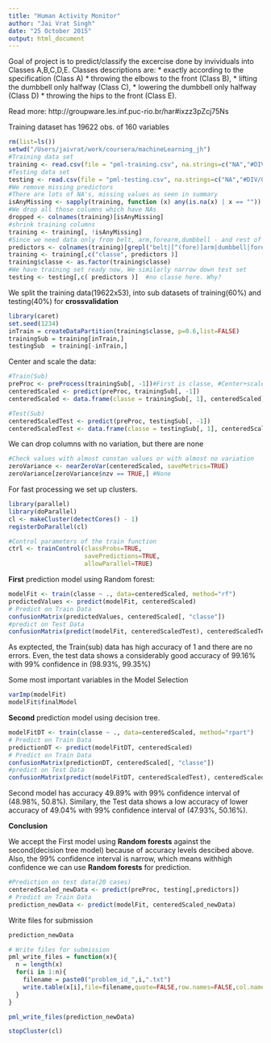 ```yaml
---
title: "Human Activity Monitor"
author: "Jai Vrat Singh"
date: "25 October 2015"
output: html_document
---
```


Goal of project is to predict/classify the excercise done by invividuals into Classes A,B,C,D,E. 
Classes descriptions are:
* exactly according to the specification (Class A)
* throwing the elbows to the front (Class B), 
* lifting the dumbbell only halfway (Class C), 
* lowering the dumbbell only halfway (Class D) 
* throwing the hips to the front (Class E).

Read more: http://groupware.les.inf.puc-rio.br/har#ixzz3pZcj75Ns

Training dataset has 19622 obs. of  160 variables

```r
rm(list=ls())
setwd("/Users/jaivrat/work/coursera/machineLearning_jh")
#Training data set
training <- read.csv(file = "pml-training.csv", na.strings=c("NA","#DIV/0!", ""), header = TRUE)
#Testing data set
testing <- read.csv(file = "pml-testing.csv", na.strings=c("NA","#DIV/0!", ""), header = TRUE)
#We remove missing predictors
#There are lots of NA's, missing values as seen in summary
isAnyMissing <- sapply(training, function (x) any(is.na(x) | x == ""))
#We drop all those columns which have NAs
dropped <- colnames(training)[isAnyMissing]
#shrink training columns
training <- training[, !isAnyMissing]
#Since we need data only from belt, arm,forearm,dumbbell - and rest of the predictors not required
predictors <- colnames(training)[grepl("belt|[^(fore)]arm|dumbbell|forearm", colnames(training))]
training <- training[,c("classe", predictors )]
training$classe <- as.factor(training$classe)
#We have training set ready now, We similarly narrow down test set
testing <- testing[,c( predictors )]  #no classe here. Why?
```

We split the training data(19622x53), into sub datasets of training(60%) and testing(40%) for **crossvalidation**

```r
library(caret)
set.seed(1234)
inTrain = createDataPartition(training$classe, p=0.6,list=FALSE)
trainingSub = training[inTrain,]
testingSub  = training[-inTrain,]
```

Center and scale the data:
```r
#Train(Sub)
preProc <- preProcess(trainingSub[, -1])#First is classe, #Center+scale training data
centeredScaled <- predict(preProc, trainingSub[, -1])
centeredScaled <- data.frame(classe = trainingSub[, 1], centeredScaled)

#Test(Sub)
centeredScaledTest <- predict(preProc, testingSub[, -1])
centeredScaledTest <- data.frame(classe = testingSub[, 1], centeredScaledTest)
```

We can drop columns with no variation, but there are none
```r
#Check values with almost constan values or with almost no variation
zeroVariance <- nearZeroVar(centeredScaled, saveMetrics=TRUE)
zeroVariance[zeroVariance$nzv == TRUE,] #None
```

For fast processing we set up clusters.
```r
library(parallel)
library(doParallel)
cl <- makeCluster(detectCores() - 1)
registerDoParallel(cl)

#Control parameters of the train function
ctrl <- trainControl(classProbs=TRUE,
                     savePredictions=TRUE,
                     allowParallel=TRUE)

```


**First** prediction model using Random forest:

```r
modelFit <- train(classe ~ ., data=centeredScaled, method="rf")
predictedValues <- predict(modelFit, centeredScaled)
# Predict on Train Data
confusionMatrix(predictedValues, centeredScaled[, "classe"])
#predict on Test Data
confusionMatrix(predict(modelFit, centeredScaledTest), centeredScaledTest[, "classe"])
```
As exptected, the Train(sub) data has high accuracy of 1 and there are no errors. Even, the test data shows a considerably good accuracy of 99.16% with 99% confidence in (98.93%, 99.35%)

Some most important variables in the Model Selection
```r
varImp(modelFit)
modelFit$finalModel
```

**Second** prediction model using decision tree.
```r
modelFitDT <- train(classe ~ ., data=centeredScaled, method="rpart")
# Predict on Train Data
predictionDT <- predict(modelFitDT, centeredScaled)
# Predict on Train Data
confusionMatrix(predictionDT, centeredScaled[, "classe"])
#predict on Test Data
confusionMatrix(predict(modelFitDT, centeredScaledTest), centeredScaledTest[, "classe"])
```

Second model has accuracy 49.89% with 99% confidence interval of (48.98%, 50.8%). Similary, the Test data shows a low accuracy of lower accuracy of 49.04% with 99% confidence interval of (47.93%, 50.16%).

**Conclusion**

We accept the First model using **Random forests** against the second(decision tree model) because of accuracy levels descibed above. Also, the 99% confidence interval is narrow, which means withhigh confidence we can use **Random forests** for prediction.

```r
#Prediction on test data(20 cases)
centeredScaled_newData <- predict(preProc, testing[,predictors])
# Predict on Train Data
prediction_newData <- predict(modelFit, centeredScaled_newData)
```

Write files for submission
```r
prediction_newData

# Write files for submission
pml_write_files = function(x){
  n = length(x)
  for(i in 1:n){
    filename = paste0("problem_id_",i,".txt")
    write.table(x[i],file=filename,quote=FALSE,row.names=FALSE,col.names=FALSE)
  }
}

pml_write_files(prediction_newData)

stopCluster(cl)
```

